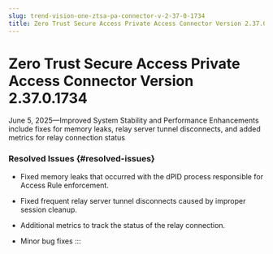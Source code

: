 ```yaml
---
slug: trend-vision-one-ztsa-pa-connector-v-2-37-0-1734
title: Zero Trust Secure Access Private Access Connector Version 2.37.0.1734
---
```

# Zero Trust Secure Access Private Access Connector Version 2.37.0.1734

June 5, 2025—Improved System Stability and Performance Enhancements include fixes for memory leaks, relay server tunnel disconnects, and added metrics for relay connection status

### Resolved Issues {#resolved-issues}

- Fixed memory leaks that occurred with the dPID process responsible for Access Rule enforcement.

- Fixed frequent relay server tunnel disconnects caused by improper session cleanup.

- Additional metrics to track the status of the relay connection.

- Minor bug fixes
:::
